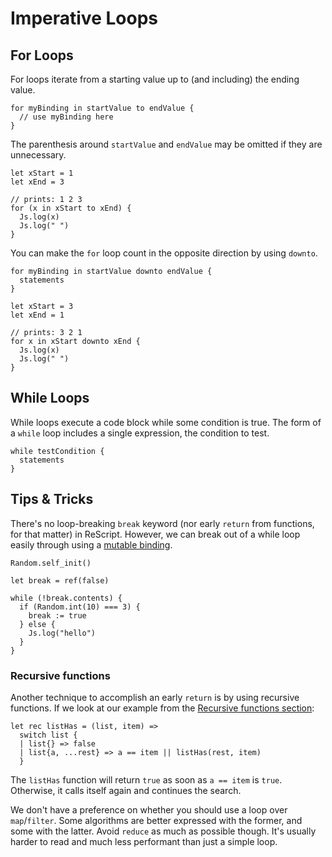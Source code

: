 # Imperative Loops

## For Loops

For loops iterate from a starting value up to (and including) the ending value.

```re
for myBinding in startValue to endValue {
  // use myBinding here
}
```

The parenthesis around `startValue` and `endValue` may be omitted if they are
unnecessary.

```re
let xStart = 1
let xEnd = 3

// prints: 1 2 3
for (x in xStart to xEnd) {
  Js.log(x)
  Js.log(" ")
}
```

You can make the `for` loop count in the opposite direction by using `downto`.

```re
for myBinding in startValue downto endValue {
  statements
}
```

```re
let xStart = 3
let xEnd = 1

// prints: 3 2 1
for x in xStart downto xEnd {
  Js.log(x)
  Js.log(" ")
}
```

## While Loops

While loops execute a code block while some condition is true. The form of a `while` loop includes a single expression, the condition to test.

```re
while testCondition {
  statements
}
```

## Tips & Tricks

There's no loop-breaking `break` keyword (nor early `return` from functions, for that matter) in ReScript. However, we can break out of a while loop easily through using a [mutable binding](mutation.mdx).

```re
Random.self_init()

let break = ref(false)

while (!break.contents) {
  if (Random.int(10) === 3) {
    break := true
  } else {
    Js.log("hello")
  }
}
```

### Recursive functions

Another technique to accomplish an early `return` is by using recursive functions. If we look at our example from the [Recursive functions section](function.mdx#recursive-functions):

```re
let rec listHas = (list, item) =>
  switch list {
  | list{} => false
  | list{a, ...rest} => a == item || listHas(rest, item)
  }
```

The `listHas` function will return `true` as soon as `a == item` is `true`. Otherwise, it calls itself again and continues the search.

We don't have a preference on whether you should use a loop over `map`/`filter`. Some algorithms are better expressed with the former, and some with the latter. Avoid `reduce` as much as possible though. It's usually harder to read and much less performant than just a simple loop.
